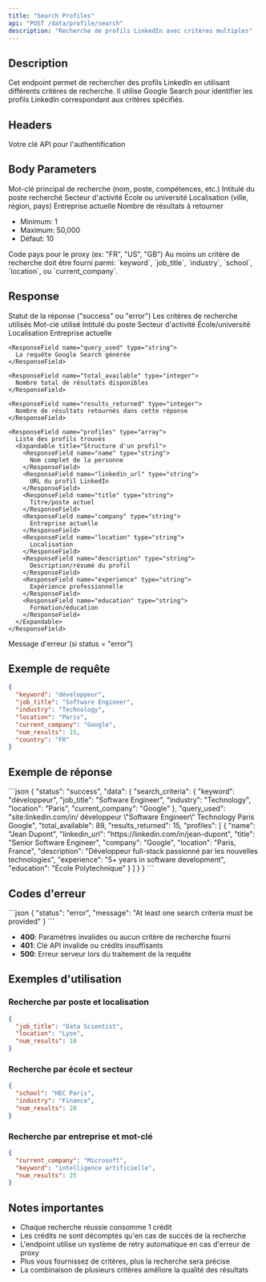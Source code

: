 ```yaml
---
title: "Search Profiles"
api: "POST /data/profile/search"
description: "Recherche de profils LinkedIn avec critères multiples"
---
```


## Description

Cet endpoint permet de rechercher des profils LinkedIn en utilisant différents critères de recherche. Il utilise Google Search pour identifier les profils LinkedIn correspondant aux critères spécifiés.

## Headers

<ParamField header="x-api-key" type="string" required>
  Votre clé API pour l'authentification
</ParamField>

## Body Parameters

<ParamField body="keyword" type="string">
  Mot-clé principal de recherche (nom, poste, compétences, etc.)
</ParamField>

<ParamField body="job_title" type="string">
  Intitulé du poste recherché
</ParamField>

<ParamField body="industry" type="string">
  Secteur d'activité
</ParamField>

<ParamField body="school" type="string">
  École ou université
</ParamField>

<ParamField body="location" type="string">
  Localisation (ville, région, pays)
</ParamField>

<ParamField body="current_company" type="string">
  Entreprise actuelle
</ParamField>

<ParamField body="num_results" type="integer" default="10">
  Nombre de résultats à retourner
  
  - Minimum: 1
  - Maximum: 50,000
  - Défaut: 10
</ParamField>

<ParamField body="country" type="string" default="FR">
  Code pays pour le proxy (ex: "FR", "US", "GB")
</ParamField>

<Note>
Au moins un critère de recherche doit être fourni parmi: `keyword`, `job_title`, `industry`, `school`, `location`, ou `current_company`.
</Note>

## Response

<ResponseField name="status" type="string">
  Statut de la réponse ("success" ou "error")
</ResponseField>

<ResponseField name="data" type="object">
  <Expandable title="Données de réponse">
    <ResponseField name="search_criteria" type="object">
      Les critères de recherche utilisés
      <Expandable title="Structure des critères">
        <ResponseField name="keyword" type="string">
          Mot-clé utilisé
        </ResponseField>
        <ResponseField name="job_title" type="string">
          Intitulé du poste
        </ResponseField>
        <ResponseField name="industry" type="string">
          Secteur d'activité
        </ResponseField>
        <ResponseField name="school" type="string">
          École/université
        </ResponseField>
        <ResponseField name="location" type="string">
          Localisation
        </ResponseField>
        <ResponseField name="current_company" type="string">
          Entreprise actuelle
        </ResponseField>
      </Expandable>
    </ResponseField>
    
    <ResponseField name="query_used" type="string">
      La requête Google Search générée
    </ResponseField>
    
    <ResponseField name="total_available" type="integer">
      Nombre total de résultats disponibles
    </ResponseField>
    
    <ResponseField name="results_returned" type="integer">
      Nombre de résultats retournés dans cette réponse
    </ResponseField>
    
    <ResponseField name="profiles" type="array">
      Liste des profils trouvés
      <Expandable title="Structure d'un profil">
        <ResponseField name="name" type="string">
          Nom complet de la personne
        </ResponseField>
        <ResponseField name="linkedin_url" type="string">
          URL du profil LinkedIn
        </ResponseField>
        <ResponseField name="title" type="string">
          Titre/poste actuel
        </ResponseField>
        <ResponseField name="company" type="string">
          Entreprise actuelle
        </ResponseField>
        <ResponseField name="location" type="string">
          Localisation
        </ResponseField>
        <ResponseField name="description" type="string">
          Description/résumé du profil
        </ResponseField>
        <ResponseField name="experience" type="string">
          Expérience professionnelle
        </ResponseField>
        <ResponseField name="education" type="string">
          Formation/éducation
        </ResponseField>
      </Expandable>
    </ResponseField>
  </Expandable>
</ResponseField>

<ResponseField name="message" type="string">
  Message d'erreur (si status = "error")
</ResponseField>

## Exemple de requête

```json
{
  "keyword": "développeur",
  "job_title": "Software Engineer",
  "industry": "Technology",
  "location": "Paris",
  "current_company": "Google",
  "num_results": 15,
  "country": "FR"
}
```

## Exemple de réponse

<ResponseExample>
```json
{
  "status": "success",
  "data": {
    "search_criteria": {
      "keyword": "développeur",
      "job_title": "Software Engineer",
      "industry": "Technology",
      "location": "Paris",
      "current_company": "Google"
    },
    "query_used": "site:linkedin.com/in/ développeur \"Software Engineer\" Technology Paris Google",
    "total_available": 89,
    "results_returned": 15,
    "profiles": [
      {
        "name": "Jean Dupont",
        "linkedin_url": "https://linkedin.com/in/jean-dupont",
        "title": "Senior Software Engineer",
        "company": "Google",
        "location": "Paris, France",
        "description": "Développeur full-stack passionné par les nouvelles technologies",
        "experience": "5+ years in software development",
        "education": "École Polytechnique"
      }
    ]
  }
}
```
</ResponseExample>

## Codes d'erreur

<ResponseExample>
```json
{
  "status": "error",
  "message": "At least one search criteria must be provided"
}
```
</ResponseExample>

- **400**: Paramètres invalides ou aucun critère de recherche fourni
- **401**: Clé API invalide ou crédits insuffisants
- **500**: Erreur serveur lors du traitement de la requête

## Exemples d'utilisation

### Recherche par poste et localisation
```json
{
  "job_title": "Data Scientist",
  "location": "Lyon",
  "num_results": 10
}
```

### Recherche par école et secteur
```json
{
  "school": "HEC Paris",
  "industry": "Finance",
  "num_results": 20
}
```

### Recherche par entreprise et mot-clé
```json
{
  "current_company": "Microsoft",
  "keyword": "intelligence artificielle",
  "num_results": 25
}
```

## Notes importantes

- Chaque recherche réussie consomme 1 crédit
- Les crédits ne sont décomptés qu'en cas de succès de la recherche
- L'endpoint utilise un système de retry automatique en cas d'erreur de proxy
- Plus vous fournissez de critères, plus la recherche sera précise
- La combinaison de plusieurs critères améliore la qualité des résultats 